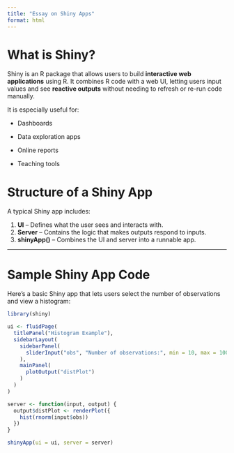 ```yaml
---
title: "Essay on Shiny Apps"
format: html
---
```


# What is Shiny?

Shiny is an R package that allows users to build **interactive web applications** using R. It combines R code with a web UI, letting users input values and see **reactive outputs** without needing to refresh or re-run code manually.

It is especially useful for:

-   Dashboards

-   Data exploration apps

-   Online reports

-   Teaching tools

# Structure of a Shiny App

A typical Shiny app includes:

1.  **UI** – Defines what the user sees and interacts with.
2.  **Server** – Contains the logic that makes outputs respond to inputs.
3.  **shinyApp()** – Combines the UI and server into a runnable app.

------------------------------------------------------------------------

# Sample Shiny App Code

Here’s a basic Shiny app that lets users select the number of observations and view a histogram:

```r
library(shiny)

ui <- fluidPage(
  titlePanel("Histogram Example"),
  sidebarLayout(
    sidebarPanel(
      sliderInput("obs", "Number of observations:", min = 10, max = 100, value = 30)
    ),
    mainPanel(
      plotOutput("distPlot")
    )
  )
)

server <- function(input, output) {
  output$distPlot <- renderPlot({
    hist(rnorm(input$obs))
  })
}

shinyApp(ui = ui, server = server)
```
